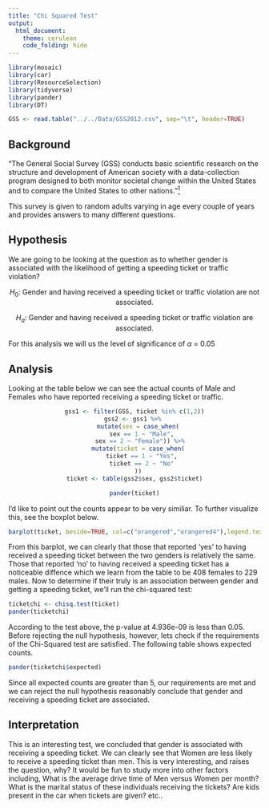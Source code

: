 ```yaml
---
title: "Chi Squared Test"
output: 
  html_document:
    theme: cerulean
    code_folding: hide
---
```



<!-- Directions

Come up with a chi squared test analysis of your own creation. 

* Write the Background and clearly state your question. Then collect data and perform the linear regression analysis in order to answer your question. Use the proper order of first, ask the question, then second, figure out the answer.

* You can use data from 
    - An R data set
    - the internet (like weather data, Facebook data, or sports data) 
    - your own experiment 
    - your own observational study
* However,     
    - Do not violate the "Human Subjects Rules" of the university: http://www.byui.edu/executive-strategy-and-planning/institutional-research/research-and-assessments/research-and-surveys

* You need a sample size large enough to meet the requirements of the chi squared test. Unfortunately, the sample size is completely dependent on the situation you select. A good rule of thumb is 10 observations per "combination-group" in your data.

-->
```r
library(mosaic)
library(car)
library(ResourceSelection)
library(tidyverse)
library(pander)
library(DT)

GSS <- read.table("../../Data/GSS2012.csv", sep="\t", header=TRUE)
```

## Background

“The General Social Survey (GSS) conducts basic scientific research on the structure and development of American society with a data-collection program designed to both monitor societal change within the United States and to compare the United States to other nations.”[$^1$](http://www3.norc.org/GSS+Website/)

This survey is given to random adults varying in age every couple of years and provides answers to many different questions. 

## Hypothesis

We are going to be looking at the question as to whether gender is associated with the likelihood of getting a speeding ticket or traffic violation?  

$$
H_{0}:\ \text{Gender and having received a speeding ticket or traffic violation are not associated.}
$$

$$
H_{a}:\ \text{Gender and having received a speeding ticket or traffic violation are associated.}
$$

For this analysis we will us the level of significance of $\alpha$ = 0.05

## Analysis

Looking at the table below we can see the actual counts of Male and Females who have reported receiving a speeding ticket or traffic. 

<center>
```r
gss1 <- filter(GSS, ticket %in% c(1,2))
gss2 <- gss1 %>% 
  mutate(sex = case_when(
    sex == 1 ~ "Male",
    sex == 2 ~ "Female")) %>% 
  mutate(ticket = case_when(
    ticket == 1 ~ "Yes",
    ticket == 2 ~ "No"
  ))
ticket <- table(gss2$sex, gss2$ticket)

pander(ticket)
```
</center>

I'd like to point out the counts appear to be very similiar. To further visualize this, see the boxplot below.

<center>
```r
barplot(ticket, beside=TRUE, col=c("orangered","orangered4"),legend.text=TRUE,args.legend = list(x="topleft",bty="n",title="Gender"),xlab="Speeding ticket received",main="Number of Speeding Tickets received by Gender")

```
</center>

From this barplot, we can clearly that those that reported 'yes' to having received a speeding ticket between the two genders is relatively the same. Those that reported 'no' to having received a speeding ticket has a noticeable diffence which we learn from the table to be 408 females to 229 males. Now to determine if their truly is an association between gender and getting a speeding ticket, we'll run the chi-squared test:

```r

ticketchi <- chisq.test(ticket)
pander(ticketchi)

```

According to the test above, the p-value at 4.936e-09 is less than 0.05. Before rejecting the null hypothesis, however, lets check if the requirements of the Chi-Squared test are satisfied. The following table shows expected counts.

```r

pander(ticketchi$expected)

```

Since all expected counts are greater than 5, our requirements are met and we can reject the null hypothesis reasonably conclude that gender and receiving a speeding ticket are associated. 

## Interpretation

This is an interesting test, we concluded that gender is associated with receiving a speeding ticket. We can clearly see that Women are less likely to receive a speeding ticket than men. This is very interesting, and raises the question, why? It would be fun to study more into other factors including, What is the average drive time of Men versus Women per month? What is the marital status of these individuals receiving the tickets? Are kids present in the car when tickets are given? etc.. 






